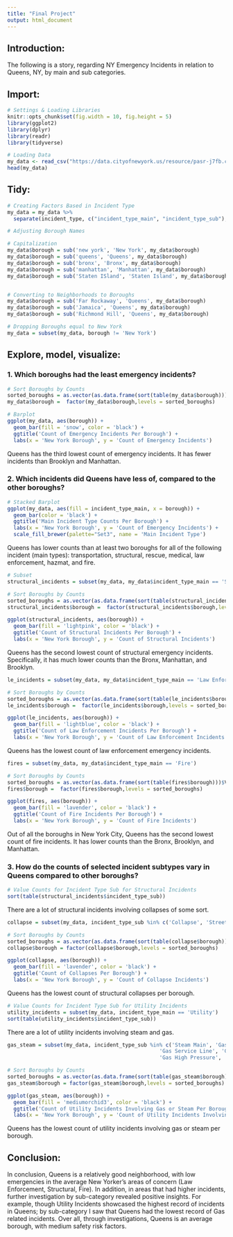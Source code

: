 ```yaml
---
title: "Final Project"
output: html_document
---
```


## Introduction:
The following is a story, regarding NY Emergency Incidents in relation to Queens, NY, by main and sub categories.

## Import:
```r
# Settings & Loading Libraries
knitr::opts_chunk$set(fig.width = 10, fig.height = 5)
library(ggplot2)
library(dplyr)
library(readr)
library(tidyverse)
```

```r
# Loading Data
my_data <- read_csv("https://data.cityofnewyork.us/resource/pasr-j7fb.csv")
head(my_data)
```

## Tidy:
```r
# Creating Factors Based in Incident Type
my_data = my_data %>%
  separate(incident_type, c("incident_type_main", "incident_type_sub"), "-")
```

```r
# Adjusting Borough Names

# Capitalization
my_data$borough = sub('new york', 'New York', my_data$borough)
my_data$borough = sub('queens', 'Queens', my_data$borough)
my_data$borough = sub('bronx', 'Bronx', my_data$borough)
my_data$borough = sub('manhattan', 'Manhattan', my_data$borough)
my_data$borough = sub('Staten ISland', 'Staten Island', my_data$borough)


# Converting to Neighborhoods to Boroughs 
my_data$borough = sub('Far Rockaway', 'Queens', my_data$borough)
my_data$borough = sub('Jamaica', 'Queens', my_data$borough)
my_data$borough = sub('Richmond Hill', 'Queens', my_data$borough)
```

```r
# Dropping Boroughs equal to New York 
my_data = subset(my_data, borough != 'New York')
```


## Explore, model, visualize:

### 1. Which boroughs had the least emergency incidents? 

```r
# Sort Boroughs by Counts
sorted_boroughs = as.vector(as.data.frame(sort(table(my_data$borough)))$Var1)
my_data$borough =  factor(my_data$borough,levels = sorted_boroughs) 

# Barplot
ggplot(my_data, aes(borough)) +
  geom_bar(fill = 'snow', color = 'black') + 
  ggtitle('Count of Emergency Incidents Per Borough') +
  labs(x = 'New York Borough', y = 'Count of Emergency Incidents')
```
Queens has the third lowest count of emergency incidents. It has fewer incidents than Brooklyn and Manhattan. 

### 2. Which incidents did Queens have less of, compared to the other boroughs? 

```r
# Stacked Barplot 
ggplot(my_data, aes(fill = incident_type_main, x = borough)) + 
  geom_bar(color = 'black') +
  ggtitle('Main Incident Type Counts Per Borough') +
  labs(x = 'New York Borough', y = 'Count of Emergency Incidents') + 
  scale_fill_brewer(palette="Set3", name = 'Main Incident Type')
```
Queens has lower counts than at least two boroughs for all of the following incident (main types): transportation, structural, rescue, medical, law enforcement, hazmat, and fire. 

```r
# Subset
structural_incidents = subset(my_data, my_data$incident_type_main == 'Structural')

# Sort Boroughs by Counts
sorted_boroughs = as.vector(as.data.frame(sort(table(structural_incidents$borough)))$Var1)
structural_incidents$borough =  factor(structural_incidents$borough,levels = sorted_boroughs) 

ggplot(structural_incidents, aes(borough)) +
  geom_bar(fill = 'lightpink', color = 'black') + 
  ggtitle('Count of Structural Incidents Per Borough') +
  labs(x = 'New York Borough', y = 'Count of Structural Incidents')
```
Queens has the second lowest count of structural emergency incidents. Specifically, it has much lower counts than the Bronx, Manhattan, and Brooklyn. 


```r
le_incidents = subset(my_data, my_data$incident_type_main == 'Law Enforcement')

# Sort Boroughs by Counts
sorted_boroughs = as.vector(as.data.frame(sort(table(le_incidents$borough)))$Var1)
le_incidents$borough =  factor(le_incidents$borough,levels = sorted_boroughs) 

ggplot(le_incidents, aes(borough)) +
  geom_bar(fill = 'lightblue', color = 'black') + 
  ggtitle('Count of Law Enforcement Incidents Per Borough') +
  labs(x = 'New York Borough', y = 'Count of Law Enforcement Incidents')
```

Queens has the lowest count of law enforcement emergency incidents. 

```r
fires = subset(my_data, my_data$incident_type_main == 'Fire')

# Sort Boroughs by Counts
sorted_boroughs = as.vector(as.data.frame(sort(table(fires$borough)))$Var1)
fires$borough =  factor(fires$borough,levels = sorted_boroughs) 

ggplot(fires, aes(borough)) +
  geom_bar(fill = 'lavender', color = 'black') + 
  ggtitle('Count of Fire Incidents Per Borough') +
  labs(x = 'New York Borough', y = 'Count of Fire Incidents')
```

Out of all the boroughs in New York City, Queens has the second lowest count of fire incidents. It has lower counts than the Bronx, Brooklyn, and Manhattan. 

### 3. How do the counts of selected incident subtypes vary in Queens compared to other boroughs? 

```r
# Value Counts for Incident Type Sub for Structural Incidents
sort(table(structural_incidents$incident_type_sub))
```

There are a lot of structural incidents involving collapses of some sort.

```r
collapse = subset(my_data, incident_type_sub %in% c('Collapse', 'Street Collapse', ' Partial Collapse'))

# Sort Boroughs by Counts
sorted_boroughs = as.vector(as.data.frame(sort(table(collapse$borough)))$Var1)
collapse$borough = factor(collapse$borough,levels = sorted_boroughs) 

ggplot(collapse, aes(borough)) +
  geom_bar(fill = 'lavender', color = 'black') + 
  ggtitle('Count of Collapses Per Borough') +
  labs(x = 'New York Borough', y = 'Count of Collapse Incidents')
```

Queens has the lowest count of structural collapses per borough. 

```r
# Value Counts for Incident Type Sub for Utility Incidents
utility_incidents = subset(my_data, incident_type_main == 'Utility')
sort(table(utility_incidents$incident_type_sub))
```

There are a lot of utility incidents involving steam and gas.

```r
gas_steam = subset(my_data, incident_type_sub %in% c('Steam Main', 'Gas Main Rupture', 
                                                 'Gas Service Line', 'Gas Low Pressure', 
                                                 'Gas High Pressure', 'Steam Service Line'))

# Sort Boroughs by Counts
sorted_boroughs = as.vector(as.data.frame(sort(table(gas_steam$borough)))$Var1)
gas_steam$borough = factor(gas_steam$borough,levels = sorted_boroughs) 

ggplot(gas_steam, aes(borough)) +
  geom_bar(fill = 'mediumorchid3', color = 'black') + 
  ggtitle('Count of Utility Incidents Involving Gas or Steam Per Borough') +
  labs(x = 'New York Borough', y = 'Count of Utility Incidents Involving Gas or Steam')
```

Queens has the lowest count of utility incidents involving gas or steam per borough. 

## Conclusion:

In conclusion, Queens is a relatively good neighborhood, with low emergencies in the average New Yorker's areas of concern (Law Enforcement, Structural, Fire). In addition, in areas that had higher incidents, further investigation by sub-category revealed positive insights. For example, though Utility Incidents showcased the highest record of incidents in Queens; by sub-category I saw that Queens had the lowest record of Gas related incidents. Over all, through investigations, Queens is an average borough, with medium safety risk factors. 
